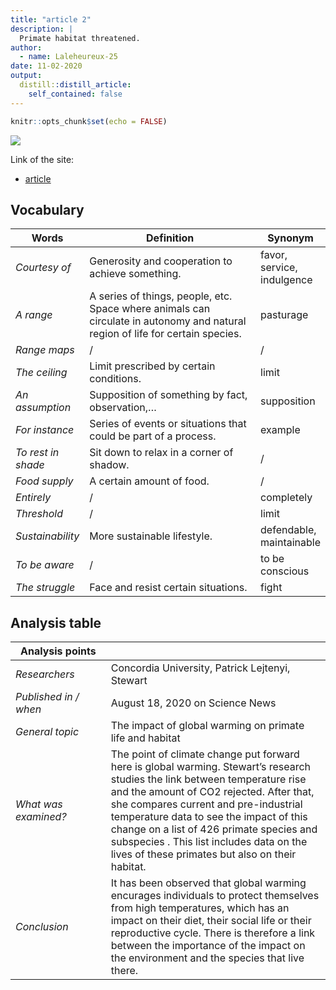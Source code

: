 ```yaml
---
title: "article 2"
description: |
  Primate habitat threatened.
author:
  - name: Laleheureux-25
date: 11-02-2020
output:
  distill::distill_article:
    self_contained: false
---
```


```r
knitr::opts_chunk$set(echo = FALSE)
```



![](monkeys.jpg)

Link of the site:

* [article](https://www.sciencedaily.com/releases/2020/08/200818142111.htm)

## **Vocabulary**

Words          |Definition                               |Synonym
---------------|-----------------------------------------|-------------
*Courtesy of*|Generosity and cooperation to achieve something.|favor, service, indulgence
*A range*|A series of things, people, etc. Space where animals can circulate in autonomy and natural region of life for certain species.|pasturage
*Range maps*|/|/
*The ceiling*|Limit prescribed by certain conditions.|limit
*An assumption*|Supposition of something by fact, observation,...|supposition 
*For instance*|Series of events or situations that could be part of a process.|example
*To rest in shade*|Sit down to relax in a corner of shadow.|/
*Food supply*|A certain amount of food.|/
*Entirely*|/|completely
*Threshold*|/|limit
*Sustainability*|More sustainable lifestyle.|defendable, maintainable
*To be aware*|/|to be conscious
*The struggle*|Face and resist certain situations.| fight


## **Analysis table**

**Analysis points**   |
----------------------|-------------------------------------------------
*Researchers*         |Concordia University, Patrick Lejtenyi, Stewart
*Published in / when* |August 18, 2020 on Science News
*General topic*       |The impact of global warming on primate life and habitat
*What was examined?*  |The point of climate change put forward here is global warming. Stewart’s research studies the link between temperature rise and the amount of CO2 rejected. After that, she compares current and pre-industrial temperature data to see the impact of this change on a list of 426 primate species and subspecies . This list includes data on the lives of these primates but also on their habitat. 
*Conclusion*       |It has been observed that global warming encurages individuals to protect themselves from high temperatures, which has an impact on their diet, their social life or their reproductive cycle. There is therefore a link between the importance of the impact on the environment and the species that live there. 
